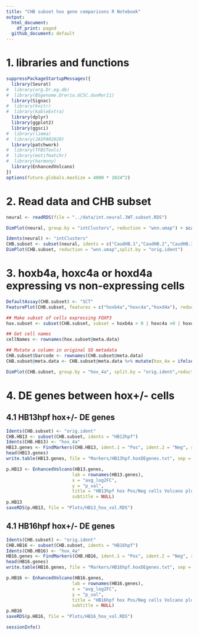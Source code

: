 ```yaml
---
title: "CHB subset hox gene comparisons R Notebook"
output: 
  html_document:
    df_print: paged
  github_document: default
---
```


# 1. libraries and functions
```r
suppressPackageStartupMessages({
  library(Seurat)
#  library(org.Dr.eg.db)
#  library(BSgenome.Drerio.UCSC.danRer11)
  library(Signac)
#  library(knitr)
#  library(kableExtra)
  library(dplyr)
  library(ggplot2)
  library(ggsci)
#  library(limma)
#  library(JASPAR2020)
  library(patchwork)
#  library(TFBSTools)
#  library(motifmatchr)
#  library(harmony)
  library(EnhancedVolcano)
})
options(future.globals.maxSize = 4000 * 1024^2)
```

# 2. Read data and CHB subset
```r
neural <- readRDS(file = "../data/int.neural.3WT.subset.RDS")
```

```r
DimPlot(neural, group.by = "intClusters", reduction = "wnn.umap") + scale_color_igv()
```

```r
Idents(neural) <- "intClusters"
CHB.subset <- subset(neural, idents = c("CaudHB.1","CaudHB.2","CaudHB.3"))
DimPlot(CHB.subset, reduction = "wnn.umap",split.by = "orig.ident")
```

# 3. hoxb4a, hoxc4a or hoxd4a expressing vs non-expressing cells

```r
DefaultAssay(CHB.subset) <- "SCT"
FeaturePlot(CHB.subset, features = c("hoxb4a","hoxc4a","hoxd4a"), reduction = "wnn.umap", split.by = "orig.ident")
```
```r
## Make subset of cells expressing FOXP3
hox.subset <- subset(CHB.subset, subset = hoxb4a > 0 | hoxc4a >0 | hoxd4a > 0)

## Get cell names
cellNames <- rownames(hox.subset@meta.data)

## Mutate a column in original SO metadata
CHB.subset$barcode <- rownames(CHB.subset@meta.data)
CHB.subset@meta.data <- CHB.subset@meta.data %>% mutate(hox_4a = ifelse((CHB.subset$barcode %in% cellNames), "Pos",  "Neg"))

DimPlot(CHB.subset, group.by = "hox_4a", split.by = "orig.ident",reduction = "wnn.umap")
```

# 4. DE genes between hox+/- cells

## 4.1 HB13hpf hox+/- DE genes
```r
Idents(CHB.subset) <- "orig.ident"
CHB.HB13 <- subset(CHB.subset, idents = "HB13hpf")
Idents(CHB.HB13) <- "hox_4a"
HB13.genes <- FindMarkers(CHB.HB13, ident.1 = "Pos", ident.2 = "Neg", recorrect_umi = FALSE)
head(HB13.genes)
write.table(HB13.genes, file = "Markers/HB13hpf.hoxDEgenes.txt", sep = "\t", quote = F, col.names = NA)
```

```r
p.HB13 <- EnhancedVolcano(HB13.genes,
                         lab = rownames(HB13.genes),
                         x = "avg_log2FC",
                         y = "p_val",
                         title = "HB13hpf hox Pos/Neg cells Volcano plot",
                         subtitle = NULL)
p.HB13
saveRDS(p.HB13, file = "Plots/HB13_hox_vol.RDS")
```

## 4.1 HB16hpf hox+/- DE genes
```r
Idents(CHB.subset) <- "orig.ident"
CHB.HB16 <- subset(CHB.subset, idents = "HB16hpf")
Idents(CHB.HB16) <- "hox_4a"
HB16.genes <- FindMarkers(CHB.HB16, ident.1 = "Pos", ident.2 = "Neg", recorrect_umi = FALSE)
head(HB16.genes)
write.table(HB16.genes, file = "Markers/HB16hpf.hoxDEgenes.txt", sep = "\t", quote = F, col.names = NA)
```

```r
p.HB16 <- EnhancedVolcano(HB16.genes,
                         lab = rownames(HB16.genes),
                         x = "avg_log2FC",
                         y = "p_val",
                         title = "HB16hpf hox Pos/Neg cells Volcano plot",
                         subtitle = NULL)
p.HB16
saveRDS(p.HB16, file = "Plots/HB16_hox_vol.RDS")
```

```r
sessionInfo()
```

